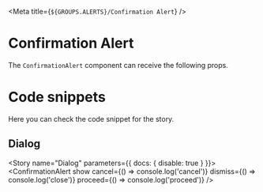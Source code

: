 
<Meta
  title={`${GROUPS.ALERTS}/Confirmation Alert`}
/>

# Confirmation Alert

The `ConfirmationAlert` component can receive the following props.

<Props of={ConfirmationAlert} />

# Code snippets

Here you can check the code snippet for the story.

## Dialog

<Story name="Dialog" parameters={{ docs: { disable: true } }}>
  <ConfirmationAlert
    show
    cancel={() => console.log('cancel')}
    dismiss={() => console.log('close')}
    proceed={() => console.log('proceed')}
  />
</Story>

<Source id="alerts-confirmation-alert--dialog" />
